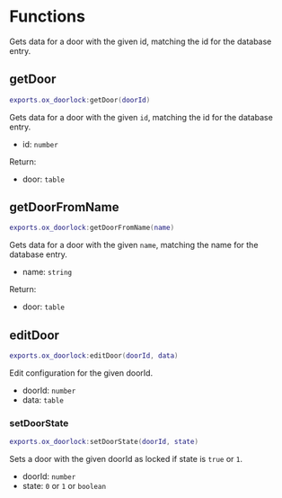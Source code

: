 # Functions

Gets data for a door with the given id, matching the id for the database entry.

## getDoor

```lua
exports.ox_doorlock:getDoor(doorId)
```

Gets data for a door with the given `id`, matching the id for the database entry.

- id: `number`

Return:

- door: `table`

## getDoorFromName

```lua
exports.ox_doorlock:getDoorFromName(name)
```

Gets data for a door with the given `name`, matching the name for the database entry.

- name: `string`

Return:

- door: `table`

## editDoor

```lua
exports.ox_doorlock:editDoor(doorId, data)
```

Edit configuration for the given doorId.

- doorId: `number`
- data: `table`

### setDoorState

```lua
exports.ox_doorlock:setDoorState(doorId, state)
```

Sets a door with the given doorId as locked if state is `true` or `1`.

- doorId: `number`
- state: `0` or `1` or `boolean`
